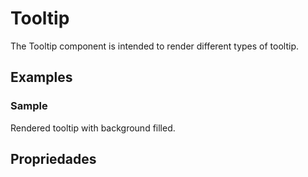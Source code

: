 
<Meta of={TooltipStories} />

# Tooltip

The Tooltip component is intended to render different types of tooltip.

<Primary />

## Examples

### Sample

Rendered tooltip with background filled.

<Canvas>
  <Story of={TooltipStories.Sample} />
</Canvas>

## Propriedades

<Controls />